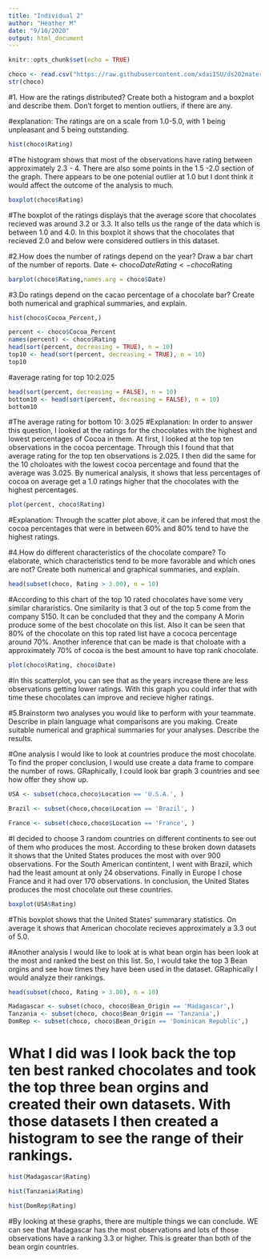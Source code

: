 ```yaml
---
title: "Individual 2"
author: "Heather M"
date: "9/10/2020" 
output: html_document
---
```


```r
knitr::opts_chunk$set(echo = TRUE)
```

```r
choco <- read.csv("https://raw.githubusercontent.com/xdaiISU/ds202materials/master/hwlabs/data/choco.csv") 
str(choco)
```

#1. How are the ratings distributed? Create both a histogram and a boxplot and describe them. Don’t forget to mention outliers, if there are any.

#explanation: The ratings are on a scale from 1.0-5.0, with 1 being unpleasant and 5 being outstanding.

```r
hist(choco$Rating)
```
#The histogram shows that most of the observations have rating between approximately 2.3 - 4. There are also some points in the 1.5 -2.0 section of the graph. There appears to be one potenial outlier at 1.0 but I dont think it would affect the outcome of the analysis to much. 

```r
boxplot(choco$Rating)
```

#The boxplot of the ratings displays that the average score that chocolates recieved was around 3.2 or 3.3. It also tells us the range of the data which is between 1.0 and 4.0. In this boxplot it shows that the chocolates that recieved 2.0 and below were considered outliers in this dataset. 

#2.How does the number of ratings depend on the year? Draw a bar chart of the number of reports. 
Date <- choco$Date
Rating <- choco$Rating
```r
barplot(choco$Rating,names.arg = choco$Date)
```
#3.Do ratings depend on the cacao percentage of a chocolate bar? Create both numerical and graphical summaries, and explain.
```r
hist(choco$Cocoa_Percent,)
```
```r
percent <- choco$Cocoa_Percent
names(percent) <- choco$Rating
head(sort(percent, decreasing = TRUE), n = 10)
top10 <- head(sort(percent, decreasing = TRUE), n = 10)
top10
```
#average rating for top 10:2.025
```r
head(sort(percent, decreasing = FALSE), n = 10)
bottom10 <- head(sort(percent, decreasing = FALSE), n = 10)
bottom10
```
#The average rating for bottom 10: 3.025
#Explanation: In order to answer this question, I looked at the ratings for the chocolates with the highest and lowest percentages of Cocoa in them. At first, I looked at the top ten observations in the cocoa percentage. Through this I found that that average rating for the top ten observations is 2.025. I then did the same for the 10 choloates with the lowest cocoa percentage and found that the average was 3.025. By numerical analysis, it shows that less percentages of cocoa  on average get a 1.0 ratings higher that the chocolates with the highest percentages.
```r
plot(percent, choco$Rating)
```
#Explanation: Through the scatter plot above, it can be infered that most the cocoa percentages that were  in between 60% and 80% tend to have the highest ratings. 

#4.How do different characteristics of the chocolate compare? To elaborate, which characteristics tend to be more favorable and which ones are not? Create both numerical and graphical summaries, and explain.
```r
head(subset(choco, Rating > 3.00), n = 10)
```
#According to this chart of the top 10 rated chocolates have some very similar chararistics. One similarity is that 3 out of the top 5 come from the company 5150. It can be concluded that they and the company A Morin produce some of the best chocolate on this list. Also it can be seen that 80% of the chocolate on this top rated list have a cococa percentage around 70%. Another inference that can be made is that choloate with a approximately 70% of cocoa is the best amount to have top rank chocolate.

```r
plot(choco$Rating, choco$Date)
```
#In this scatterplot, you can see that as the years increase there are less observations getting lower ratings. With this graph you could infer that with time these chocolates can improve and recieve higher ratings. 

#5.Brainstorm two analyses you would like to perform with your teammate. Describe in plain language what comparisons are you making. Create suitable numerical and graphical summaries for your analyses. Describe the results.

#One analysis I would like to look at countries produce the most chocolate. To find the proper conclusion, I would use create a data frame to compare the number of rows. GRaphically, I could look bar graph 3 countries and see how offer they show up. 
```r
USA <- subset(choco,choco$Location == 'U.S.A.', )
```
```r
Brazil <- subset(choco,choco$Location == 'Brazil', )
```
```r
France <- subset(choco,choco$Location == 'France', )
```

#I decided to choose 3 random countries on different continents to see out of them who produces the most. According to these broken down datasets it shows that the United States produces the most with over 900 observations. For the South American contintent, I went with Brazil, which had the least amount at only 24 observations. Finally in Europe I chose France and it had over 170 observations. In conclusion, the United States produces the most chocolate out these countries.
```r
boxplot(USA$Rating)
```
#This boxplot shows that the United States' summarary statistics. On average it shows that American chocolate recieves approximately a 3.3 out of 5.0. 

#Another analysis I would like to look at is what bean orgin has been look at the most and ranked the best on this list. So, I would take the top 3 Bean orgins and see how times they have been used in  the dataset. GRaphically I would analyze their rankings. 
```r
head(subset(choco, Rating > 3.00), n = 10)
```
```r
Madagascar <- subset(choco, choco$Bean_Origin == 'Madagascar',)
Tanzania <- subset(choco, choco$Bean_Origin == 'Tanzania',)
DomRep <- subset(choco, choco$Bean_Origin == 'Dominican Republic',)
```
# What I did was I look back the top ten best ranked chocolates and took the top three bean orgins and created their own datasets. With those datasets I then created a histogram to see the range of their rankings. 
```r
hist(Madagascar$Rating)
```

```r
hist(Tanzania$Rating)
```
```r
hist(DomRep$Rating)
```
#By looking at these graphs, there are multiple things we can conclude. WE can see that Madagascar has the most observations and lots of those observations have a ranking 3.3 or higher. This is greater than both of the bean orgin countries. 



